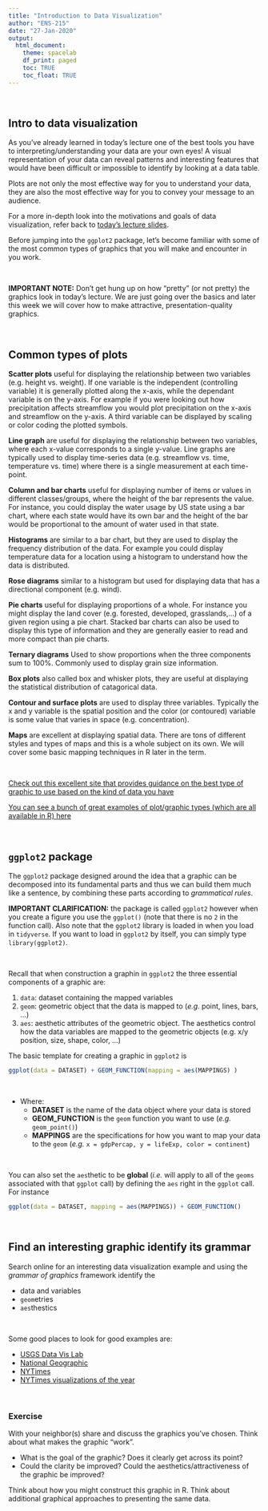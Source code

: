 ```yaml
---
title: "Introduction to Data Visualization"
author: "ENS-215"
date: "27-Jan-2020"
output:
  html_document:
    theme: spacelab
    df_print: paged
    toc: TRUE
    toc_float: TRUE
---
```


<br/>

## Intro to data visualization
As you've already learned in today's lecture one of the best tools you have to interpreting/understanding your data are your own eyes!  A visual representation of your data can reveal patterns and interesting features that would have been difficult or impossible to identify by looking at a data table.  

Plots are not only the most effective way for you to understand your data, they are also the most effective way for you to convey your message to an audience.  

For a more in-depth look into the motivations and goals of data visualization, refer back to [today's lecture slides](https://stahlm.github.io/ENS_215/Winter_2020/Lectures/2020_01_27_slides.html).    

Before jumping into the `ggplot2` package, let's become familiar with some of the most common types of graphics that you will make and encounter in you work.  

<br/>

**IMPORTANT NOTE:** Don't get hung up on how "pretty" (or not pretty) the graphics look in today's lecture.  We are just going over the basics and later this week we will cover how to make attractive, presentation-quality graphics.  

<br/>

## Common types of plots

**Scatter plots** useful for displaying the relationship between two variables (e.g. height vs. weight).  If one variable is the independent (controlling variable) it is generally plotted along the x-axis, while the dependant variable is on the y-axis.  For example if you were looking out how precipitation affects streamflow you would plot precipitation on the x-axis and streamflow on the y-axis.  A third variable can be displayed by scaling or color coding the plotted symbols.  

**Line graph** are useful for displaying the relationship between two variables, where each x-value corresponds to a single y-value.  Line graphs are typically used to display time-series data (e.g. streamflow vs. time, temperature vs. time) where there is a single measurement at each time-point.  

**Column and bar charts** useful for displaying number of items or values in different classes/groups, where the height of the bar represents the value.  For instance, you could display the water usage by US state using a bar chart, where each state would have its own bar and the height of the bar would be proportional to the amount of water used in that state.  

**Histograms** are similar to a bar chart, but they are used to display the frequency distribution of the data.  For example you could display temperature data for a location using a histogram to understand how the data is distributed.  

**Rose diagrams** similar to a histogram but used for displaying data that has a directional component (e.g. wind).  

**Pie charts**  useful for displaying proportions of a whole.  For instance you might display the land cover (e.g. forested, developed, grasslands,...) of a given region using a pie chart.  Stacked bar charts can also be used to display this type of information and they are generally easier to read and more compact than pie charts.  

**Ternary diagrams**  Used to show proportions when the three components sum to 100%.  Commonly used to display grain size information.  

**Box plots**  also called box and whisker plots, they are useful at displaying the statistical distribution of catagorical data.  

**Contour and surface plots** are used to display three variables.  Typically the x and y variable is the spatial position and the color (or contoured) variable is some value that varies in space (e.g. concentration).  

**Maps** are excellent at displaying spatial data.  There are tons of different styles and types of maps and this is a whole subject on its own.  We will cover some basic mapping techniques in R later in the term.  

<br/>

[Check out this excellent site that provides guidance on the best type of graphic to use based on the kind of data you have](https://www.data-to-viz.com/)  

[You can see a bunch of great examples of plot/graphic types (which are all available in R) here](https://www.r-graph-gallery.com/)    

<br/>

## `ggplot2` package
The `ggplot2` package designed around the idea that a graphic can be decomposed into its fundamental parts and thus we can build them much like a sentence, by combining these parts according to _grammatical rules_.  

**IMPORTANT CLARIFICATION:** the package is called `ggplot2` however when you create a figure you use the `ggplot()` (note that there is no `2` in the function call).  Also note that the `ggplot2` library is loaded in when you load in `tidyverse`.   If you want to load in `ggplot2` by itself, you can simply type `library(ggplot2)`.  

<br/>

Recall that when construction a graphin in `ggplot2` the three essential components of a graphic are:

1. `data`: dataset containing the mapped variables
2. `geom`: geometric object that the data is mapped to (_e.g._ point, lines, bars, ...)
3. `aes`: aesthetic attributes of the geometric object.  The aesthetics control how the data variables are mapped to the geometric objects (e.g. x/y position, size, shape, color, ...)  


The basic template for creating a graphic in `ggplot2` is 

```r
ggplot(data = DATASET) + GEOM_FUNCTION(mapping = aes(MAPPINGS) )
```

<br/>


- Where:  
    - **DATASET** is the name of the data object where your data is stored  
    - **GEOM_FUNCTION** is the `geom` function you want to use (_e.g._ `geom_point()`)  
    - **MAPPINGS** are the specifications for how you want to map your data to the `geom` (_e.g._ `x = gdpPercap, y = lifeExp, color = continent`)  
 
<br/> 

You can also set the `aes`thetic to be **global** (_i.e._ will apply to all of the `geoms` associated with that `ggplot` call) by defining the `aes` right in the `ggplot` call.  For instance
```r
ggplot(data = DATASET, mapping = aes(MAPPINGS)) + GEOM_FUNCTION()
```

<br/>

## Find an interesting graphic identify its grammar

Search online for an interesting data visualization example and using the _grammar of graphics_ framework identify the 

  - data and variables
  - `geom`etries
  - `aes`thestics

<br/>

Some good places to look for good examples are: 

  - [USGS Data Vis Lab](https://owi.usgs.gov/vizlab/)
  - [National Geographic](https://www.nationalgeographic.com/2018/12/most-memorable-maps-and-graphics-of-2018/)
  - [NYTimes](https://www.nytimes.com/) 
  - [NYTimes visualizations of the year](https://www.nytimes.com/interactive/2019/12/30/us/2019-year-in-graphics.html)

<br/>

### Exercise
With your neighbor(s) share and discuss the graphics you've chosen.  Think about what makes the graphic "work".  

  + What is the goal of the graphic? Does it clearly get across its point?  
  + Could the clarity be improved?  Could the aesthetics/attractiveness of the graphic be improved?  
 
 Think about how you might construct this graphic in R.  Think about additional graphical approaches to presenting the same data.